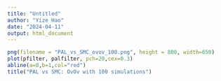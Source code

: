 ```yaml
---
title: "Untitled"
author: "Yize Hao"
date: "2024-04-11"
output: html_document
---
```


```r
png(filename = "PAL_vs_SMC_ovov_100.png", height = 800, width=650)
plot(pfilter, palfilter, pch=20,cex=0.3)
abline(a=0,b=1,col="red")
title("PAL vs SMC: OvOv with 100 simulations")
```